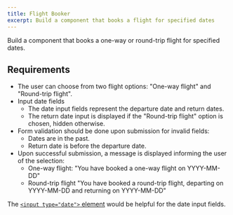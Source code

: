 ```yaml
---
title: Flight Booker
excerpt: Build a component that books a flight for specified dates
---
```


Build a component that books a one-way or round-trip flight for specified dates.

## Requirements

- The user can choose from two flight options: "One-way flight" and "Round-trip flight".
- Input date fields
  - The date input fields represent the departure date and return dates.
  - The return date input is displayed if the "Round-trip flight" option is chosen, hidden otherwise.
- Form validation should be done upon submission for invalid fields:
  - Dates are in the past.
  - Return date is before the departure date.
- Upon successful submission, a message is displayed informing the user of the selection:
  - One-way flight: "You have booked a one-way flight on YYYY-MM-DD"
  - Round-trip flight "You have booked a round-trip flight, departing on YYYY-MM-DD and returning on YYYY-MM-DD"

The [`<input type="date">` element](https://developer.mozilla.org/en-US/docs/Web/HTML/Element/input/date) would be helpful for the date input fields.

